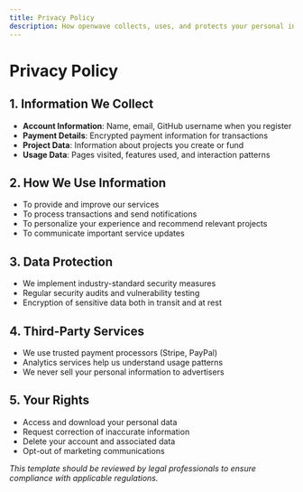 ```yaml
---
title: Privacy Policy
description: How openwave collects, uses, and protects your personal information
---
```


# Privacy Policy

## 1. Information We Collect

- **Account Information**: Name, email, GitHub username when you register
- **Payment Details**: Encrypted payment information for transactions
- **Project Data**: Information about projects you create or fund
- **Usage Data**: Pages visited, features used, and interaction patterns

## 2. How We Use Information

- To provide and improve our services
- To process transactions and send notifications
- To personalize your experience and recommend relevant projects
- To communicate important service updates

## 3. Data Protection

- We implement industry-standard security measures
- Regular security audits and vulnerability testing
- Encryption of sensitive data both in transit and at rest

## 4. Third-Party Services

- We use trusted payment processors (Stripe, PayPal)
- Analytics services help us understand usage patterns
- We never sell your personal information to advertisers

## 5. Your Rights

- Access and download your personal data
- Request correction of inaccurate information
- Delete your account and associated data
- Opt-out of marketing communications

_This template should be reviewed by legal professionals to ensure compliance with applicable regulations._
